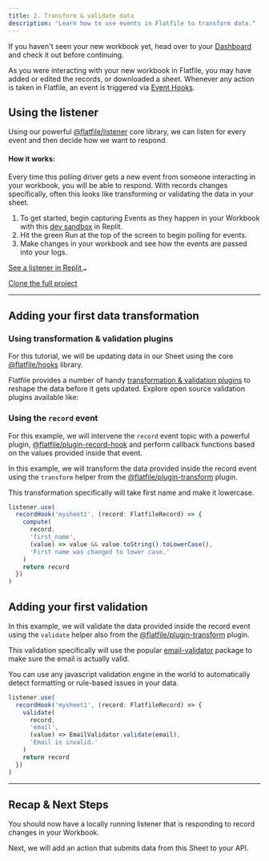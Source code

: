 ```yaml
---
title: 2. Transform & validate data
description: "Learn how to use events in Flatfile to transform data."
---
```


<Info>If you haven't seen your new workbook yet, head over to your [Dashboard](https://platform.flatfile.com) and check it out before continuing.</Info>

As you were interacting with your new workbook in Flatfile, you may have added or edited the records, or downloaded a sheet. 
Whenever any action is taken in Flatfile, an event is triggered via <Tooltip tip="Learn more about Events">[Event Hooks](../concepts/events)</Tooltip>. 

## Using the listener 

Using our powerful [@flatfile/listener](../core-libraries/listener) core library, we can listen for every event and then decide how we want to respond.

#### How it works:

Every time this polling driver gets a new event from someone interacting in your workbook, you will be able to 
respond. With records changes specifically, often this looks like transforming or validating the data in your sheet.

1. To get started, begin capturing Events as they happen in your Workbook with this [dev sandbox](https://replit.com/@flatfile/get-started#index.ts) in Replit. 
2. Hit the green Run at the top of the screen to begin polling for events.
3. Make changes in your workbook and see how the events are passed into your logs.


<a target="_blank" class="group px-4 py-1.5 relative inline-flex items-center rounded-full shadow-sm text-sm font-medium" 
href="https://replit.com/@flatfile/get-started#index.ts">
    <span class="absolute inset-0 bg-primary-dark rounded-full group-hover:opacity-[0.9]"></span>
    <span class="z-10 mr-2 text-white">See a listener in Replit</span>
    <svg width="6" height="3" class="h-2 overflow-visible -rotate-90 text-white" aria-hidden="true"><path d="M0 0L3 3L6 0" fill="none" stroke="currentColor" stroke-width="1.5" stroke-linecap="round"></path></svg>
</a>

<a target="_blank" href="https://github.com/FlatFilers" class="font-medium hover:text-primary dark:hover:text-primary-light py-1.5 mx-4">Clone the full project</a>

---

## Adding your first data transformation

### Using transformation & validation plugins

For this tutorial, we will be updating data in our Sheet using the core [@flatfile/hooks](../core-libraries/hooks) library.

Flatfile provides a number of handy [transformation & validation plugins](https://plugins.flatfile.com) to reshape the data before it gets updated. Explore open source validation plugins available like:

<CardGroup cols={3}>
  <Card color="#CB3837" title="@flatfile/plugin-autocast" icon="npm" href="https://plugins.flatfile.com">
  </Card>
  <Card color="#CB3837" title="@flatfile/plugin-pretty-dates" icon="npm" href="https://plugins.flatfile.com">
  </Card>
  <Card color="#CB3837" title="@flatfile/plugin-addresses" icon="npm" href="https://plugins.flatfile.com">
  </Card>
</CardGroup>

### Using the `record` event

For this example, we will intervene the `record` event topic with a powerful plugin, [@flatfile/plugin-record-hook](https://www.npmjs.com/package/@flatfile/plugin-record-hook) and perform callback functions
based on the values provided inside that event.

In this example, we will transform the data provided inside the record event using the `transform` helper 
from the [@flatfile/plugin-transform](https://www.npmjs.com/package/@flatfile/plugin-transform) plugin.

This transformation specifically will take first name and make it lowercase.

```jsx
listener.use(
  recordHook('mysheet1', (record: FlatfileRecord) => {
    compute(
      record,
      'first_name',
      (value) => value && value.toString().toLowerCase(),
      'First name was changed to lower case.'
    )
    return record
  })
)
```

## Adding your first validation

In this example, we will validate the data provided inside the record event using the `validate` helper 
also from the [@flatfile/plugin-transform](https://www.npmjs.com/package/@flatfile/plugin-transform) plugin.

This validation specifically will use the popular [email-validator](https://www.npmjs.com/package/email-validator) package 
to make sure the email is actually valid.

<Tip>
You can use any javascript validation engine in the world to automatically detect formatting or rule-based issues 
in your data.
</Tip>


```jsx
listener.use(
  recordHook('mysheet1', (record: FlatfileRecord) => {
    validate(
      record,
      'email',
      (value) => EmailValidator.validate(email),
      'Email is invalid.'
    )
    return record
  })
)
```

---

## Recap & Next Steps

You should now have a locally running listener that is responding to record changes in your Workbook.

Next, we will add an action that submits data from this Sheet to your API.

